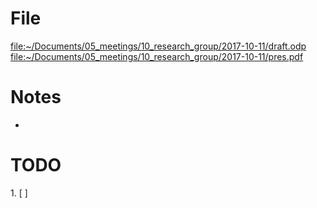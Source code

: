 = File = 
[[file:~/Documents/05_meetings/10_research_group/2017-10-11/draft.odp]]
[[file:~/Documents/05_meetings/10_research_group/2017-10-11/pres.pdf]]

= Notes =
* 

= TODO =
1. [ ] 
